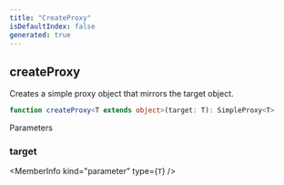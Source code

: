 ```yaml
---
title: "CreateProxy"
isDefaultIndex: false
generated: true
---
```



<!-- This file was generated from the CommandKit source. Do not modify. Instead, re-run the "docgen" script -->


## createProxy

<GenerationInfo sourceFile="packages/commandkit/src/utils/utilities.ts" sourceLine="220" packageName="commandkit" />

Creates a simple proxy object that mirrors the target object.

```ts title="Signature"
function createProxy<T extends object>(target: T): SimpleProxy<T>
```
Parameters

### target

<MemberInfo kind="parameter" type={`T`} />

